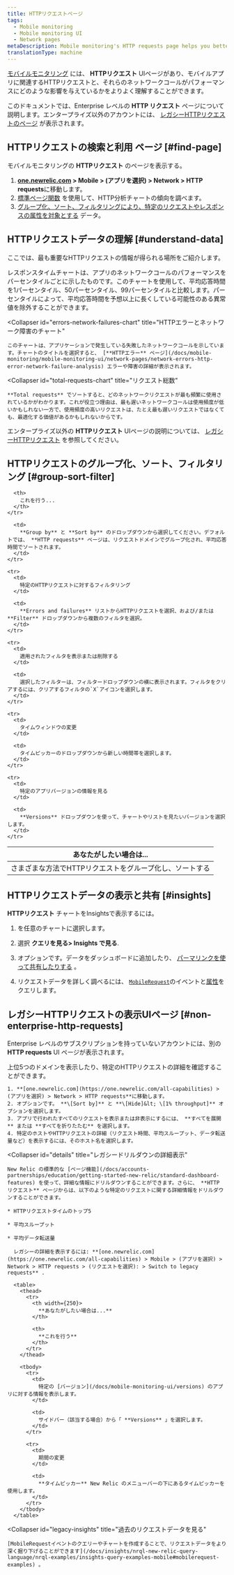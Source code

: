 ```yaml
---
title: HTTPリクエストページ
tags:
  - Mobile monitoring
  - Mobile monitoring UI
  - Network pages
metaDescription: Mobile monitoring's HTTP requests page helps you better understand your mobile app’s HTTP requests and how those network calls are affecting performance.
translationType: machine
---
```


[モバイルモニタリング](/docs/mobile-monitoring) には、 **HTTPリクエスト** UIページがあり、モバイルアプリに関連するHTTPリクエストと、それらのネットワークコールがパフォーマンスにどのような影響を与えているかをよりよく理解することができます。

このドキュメントでは、Enterprise レベルの **HTTP リクエスト** ページについて説明します。エンタープライズ以外のアカウントには、 [レガシーHTTPリクエストのページ](#non-enterprise-http-requests) が表示されます。

## HTTPリクエストの検索と利用 ページ [#find-page]

モバイルモニタリングの **HTTPリクエスト** のページを表示する。

1. **[one.newrelic.com](https://one.newrelic.com/all-capabilities) > Mobile > (アプリを選択) > Network > HTTP requests**に移動します。
2. [標準ページ関数](/docs/data-analysis/user-interface-functions/view-your-data/standard-page-functions) を使用して、HTTP分析チャートの傾向を調べます。
3. [グループ化、ソート、フィルタリングにより、特定のリクエストやレスポンスの属性を対象とする](#groups-sort-filter) データ。

## HTTPリクエストデータの理解 [#understand-data]

ここでは、最も重要なHTTPリクエストの情報が得られる場所をご紹介します。

<CollapserGroup>
  <Collapser
    id="response-time-chart"
    title="応答時間チャート"
  >
    レスポンスタイムチャートは、アプリのネットワークコールのパフォーマンスをパーセンタイルごとに示したものです。このチャートを使用して、平均応答時間を1パーセンタイル、50パーセンタイル、99パーセンタイルと比較します。パーセンタイルによって、平均応答時間を予想以上に長くしている可能性のある異常値を除外することができます。
  </Collapser>

  <Collapser
    id="errors-network-failures-chart"
    title="HTTPエラーとネットワーク障害のチャート"
  >
    このチャートは、アプリケーションで発生している失敗したネットワークコールを示しています。チャートのタイトルを選択すると、 [**HTTPエラー** ページ](/docs/mobile-monitoring/mobile-monitoring-ui/network-pages/network-errors-http-error-network-failure-analysis) エラーや障害の詳細が表示されます。
  </Collapser>

  <Collapser
    id="total-requests-chart"
    title="リクエスト総数"
  >
    **Total requests** でソートすると、どのネットワークリクエストが最も頻繁に使用されているかがわかります。これが役立つ理由は、最も遅いネットワークコールは使用頻度が低いかもしれない一方で、使用頻度の高いリクエストは、たとえ最も遅いリクエストではなくても、最適化する価値があるかもしれないからです。
  </Collapser>
</CollapserGroup>

エンタープライズ以外の **HTTPリクエスト** UIページの説明については、 [レガシーHTTPリクエスト](#non-enterprise-http-requests) を参照してください。

## HTTPリクエストのグループ化、ソート、フィルタリング [#group-sort-filter]

<table>
  <thead>
    <tr>
      <th style={{ width: "300px" }}>
        あなたがしたい場合は...
      </th>

      <th>
        これを行う...
      </th>
    </tr>
  </thead>

  <tbody>
    <tr>
      <td>
        さまざまな方法でHTTPリクエストをグループ化し、ソートする
      </td>

      <td>
        **Group by** と **Sort by** のドロップダウンから選択してください。デフォルトでは、 **HTTP requests** ページは、リクエストドメインでグループ化され、平均応答時間でソートされます。
      </td>
    </tr>

    <tr>
      <td>
        特定のHTTPリクエストに対するフィルタリング
      </td>

      <td>
        **Errors and failures** リストからHTTPリクエストを選択、および/または **Filter** ドロップダウンから複数のフィルタを選択。
      </td>
    </tr>

    <tr>
      <td>
        適用されたフィルタを表示または削除する
      </td>

      <td>
        選択したフィルターは、フィルタードロップダウンの横に表示されます。フィルタをクリアするには、クリアするフィルタの`X`アイコンを選択します。
      </td>
    </tr>

    <tr>
      <td>
        タイムウィンドウの変更
      </td>

      <td>
        タイムピッカーのドロップダウンから新しい時間帯を選択します。
      </td>
    </tr>

    <tr>
      <td>
        特定のアプリバージョンの情報を見る
      </td>

      <td>
        **Versions** ドロップダウンを使って、チャートやリストを見たいバージョンを選択します。
      </td>
    </tr>
  </tbody>
</table>

## HTTPリクエストデータの表示と共有 [#insights]

**HTTPリクエスト** チャートをInsightsで表示するには。

1. <Icon name="fe-more-horizontal"/>

   を任意のチャートに選択します。

2. 選択 **クエリを見る> Insights で見る**.

3. オプションです。データをダッシュボードに追加したり、 [パーマリンクを使って共有したりする](/docs/data-analysis/user-interface-functions/share-your-data/permalink) 。

4. リクエストデータを詳しく調べるには、 [`MobileRequest`](/docs/insights/nrql-new-relic-query-language/nrql-query-examples/insights-query-examples-new-relic-mobile#mobilerequest-examples)のイベントと[属性](/docs/insights/insights-data-sources/default-data/mobile-events-attributes#mobilerequest-attributes)をクエリします。

## レガシーHTTPリクエストの表示UIページ [#non-enterprise-http-requests]

Enterprise レベルのサブスクリプションを持っていないアカウントには、別の **HTTP requests** UI ページが表示されます。

<CollapserGroup>
  <Collapser
    id="non-enterprise"
    title="レガシーHTTPリクエストのUI表示"
  >
    上位5つのドメインを表示したり、特定のHTTPリクエストの詳細を確認することができます。

    1. **[one.newrelic.com](https://one.newrelic.com/all-capabilities) > (アプリを選択) > Network > HTTP requests**に移動します。
    2. オプションです。 **\[Sort by]** と **\[Hide]&lt; \[1% throughput]** オプションを選択します。
    3. アプリで行われたすべてのリクエストを表示または非表示にするには、 **すべてを展開** または **すべてを折りたたむ** を選択します。
    4. 特定のホストやHTTPリクエストの詳細（リクエスト時間、平均スループット、データ転送量など）を表示するには、そのホスト名を選択します。
  </Collapser>

  <Collapser
    id="details"
    title="レガシードリルダウンの詳細表示"
  >
    New Relic の標準的な [ページ機能](/docs/accounts-partnerships/education/getting-started-new-relic/standard-dashboard-features) を使って、詳細な情報にドリルダウンすることができます。さらに、 **HTTP リクエスト** ページからは、以下のような特定のリクエストに関する詳細情報をドリルダウンすることができます。

    * HTTPリクエストタイムのトップ5

    * 平均スループット

    * 平均データ転送量

      レガシーの詳細を表示するには: **[one.newrelic.com](https://one.newrelic.com/all-capabilities) > Mobile > (アプリを選択) > Network > HTTP requests > (リクエストを選択): > Switch to legacy requests** .

      <table>
        <thead>
          <tr>
            <th width={250}>
              **あなたがしたい場合は...**
            </th>

            <th>
              **これを行う**
            </th>
          </tr>
        </thead>

        <tbody>
          <tr>
            <td>
              特定の [バージョン](/docs/mobile-monitoring-ui/versions) のアプリに対する情報を表示します。
            </td>

            <td>
              サイドバー（該当する場合）から「 **Versions** 」を選択します。
            </td>
          </tr>

          <tr>
            <td>
              期間の変更
            </td>

            <td>
              **タイムピッカー** New Relic のメニューバーの下にあるタイムピッカーを使用します。
            </td>
          </tr>
        </tbody>
      </table>
  </Collapser>

  <Collapser
    id="legacy-insights"
    title="過去のリクエストデータを見る"
  >
    [MobileRequestイベントのクエリーやチャートを作成することで、リクエストデータをより深く掘り下げることができます](/docs/insights/nrql-new-relic-query-language/nrql-examples/insights-query-examples-mobile#mobilerequest-examples) 。
  </Collapser>
</CollapserGroup>